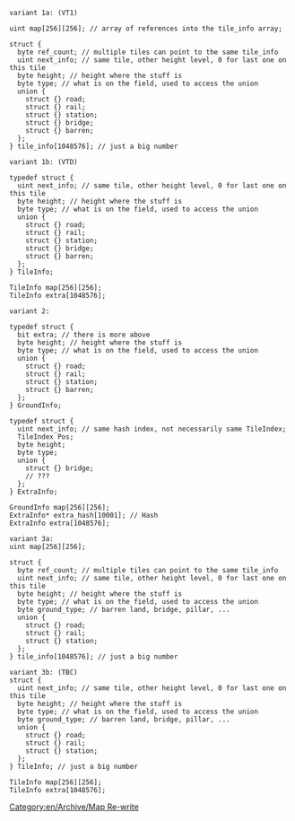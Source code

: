 <pre>
variant 1a: (VT1)

uint map[256][256]; // array of references into the tile_info array;

struct {
  byte ref_count; // multiple tiles can point to the same tile_info
  uint next_info; // same tile, other height level, 0 for last one on this tile
  byte height; // height where the stuff is
  byte type; // what is on the field, used to access the union
  union {
    struct {} road;
    struct {} rail;
    struct {} station;
    struct {} bridge;
    struct {} barren;
  };
} tile_info[1048576]; // just a big number
</pre>
<pre>
variant 1b: (VTD)

typedef struct {
  uint next_info; // same tile, other height level, 0 for last one on this tile
  byte height; // height where the stuff is
  byte type; // what is on the field, used to access the union
  union {
    struct {} road;
    struct {} rail;
    struct {} station;
    struct {} bridge;
    struct {} barren;
  };
} TileInfo;

TileInfo map[256][256];
TileInfo extra[1048576];
</pre>


<pre>
variant 2:

typedef struct {
  bit extra; // there is more above
  byte height; // height where the stuff is
  byte type; // what is on the field, used to access the union
  union {
    struct {} road;
    struct {} rail;
    struct {} station;
    struct {} barren;
  };
} GroundInfo;

typedef struct {
  uint next_info; // same hash index, not necessarily same TileIndex;
  TileIndex Pos;
  byte height;
  byte type;
  union {
    struct {} bridge;
    // ???
  };
} ExtraInfo;

GroundInfo map[256][256];
ExtraInfo* extra_hash[10001]; // Hash
ExtraInfo extra[1048576];
</pre>


<pre>
variant 3a:
uint map[256][256];

struct {
  byte ref_count; // multiple tiles can point to the same tile_info
  uint next_info; // same tile, other height level, 0 for last one on this tile
  byte height; // height where the stuff is
  byte type; // what is on the field, used to access the union
  byte ground_type; // barren land, bridge, pillar, ...
  union {
    struct {} road;
    struct {} rail;
    struct {} station;
  };
} tile_info[1048576]; // just a big number
</pre>
<pre>
variant 3b: (TBC)
struct {
  uint next_info; // same tile, other height level, 0 for last one on this tile
  byte height; // height where the stuff is
  byte type; // what is on the field, used to access the union
  byte ground_type; // barren land, bridge, pillar, ...
  union {
    struct {} road;
    struct {} rail;
    struct {} station;
  };
} TileInfo; // just a big number

TileInfo map[256][256];
TileInfo extra[1048576];
</pre>


[[Category:en/Archive/Map Re-write]]